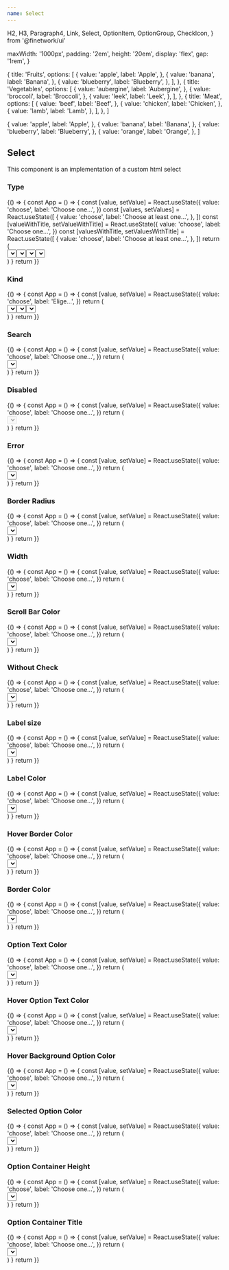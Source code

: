 ```yaml
---
name: Select
---
```


  H2,
  H3,
  Paragraph4,
  Link,
  Select,
  OptionItem,
  OptionGroup,
  CheckIcon,
} from '@finetwork/ui'

  maxWidth: '1000px',
  padding: '2em',
  height: '20em',
  display: 'flex',
  gap: '1rem',
}

  {
    title: 'Fruits',
    options: [
      {
        value: 'apple',
        label: 'Apple',
      },
      {
        value: 'banana',
        label: 'Banana',
      },
      {
        value: 'blueberry',
        label: 'Blueberry',
      },
    ],
  },
  {
    title: 'Vegetables',
    options: [
      {
        value: 'aubergine',
        label: 'Aubergine',
      },
      {
        value: 'broccoli',
        label: 'Broccoli',
      },
      {
        value: 'leek',
        label: 'Leek',
      },
    ],
  },
  {
    title: 'Meat',
    options: [
      {
        value: 'beef',
        label: 'Beef',
      },
      {
        value: 'chicken',
        label: 'Chicken',
      },
      {
        value: 'lamb',
        label: 'Lamb',
      },
    ],
  },
]

  {
    value: 'apple',
    label: 'Apple',
  },
  {
    value: 'banana',
    label: 'Banana',
  },
  {
    value: 'blueberry',
    label: 'Blueberry',
  },
  {
    value: 'orange',
    label: 'Orange',
  },
]

<div />
<div>
  <H2 font="secondary">Select</H2>
</div>

<Paragraph4>
  This component is an implementation of a custom html select
</Paragraph4>

<div>
  <H3 font="secondary">Type</H3>
</div>

<Playground>
  {() => {
    const App = () => {
      const [value, setValue] = React.useState({
        value: 'choose',
        label: 'Choose one...',
      })
      const [values, setValues] = React.useState([
        {
          value: 'choose',
          label: 'Choose at least one...',
        },
      ])
      const [valueWithTitle, setValueWithTitle] = React.useState({
        value: 'choose',
        label: 'Choose one...',
      })
      const [valuesWithTitle, setValuesWithTitle] = React.useState([
        {
          value: 'choose',
          label: 'Choose at least one...',
        },
      ])
      return (
        <div style={styles}>
          <Select
            id="type-standard"
            value={value}
            label="Standard"
            options={options}
            setValue={setValue}
          />
          <Select
            id="type-standard-1"
            value={values}
            label="Standard"
            options={options}
            setValue={setValues}
            type="Multiple"
          />
          <Select
            id="type-standard-with-title"
            value={valueWithTitle}
            label="Standard With Title"
            type="StandardWithTitle"
            setValue={setValueWithTitle}
            options={allOptions}
          />
          <Select
            id="type-multiple-with-title"
            value={valuesWithTitle}
            label="Multiple With Title"
            type="MultipleWithTitle"
            setValue={setValuesWithTitle}
            options={allOptions}
          />
        </div>
      )
    }
    return <App />
  }}
</Playground>

<div>
  <H3 font="secondary">Kind</H3>
</div>

<Playground>
  {() => {
    const App = () => {
      const [value, setValue] = React.useState({
        value: 'choose',
        label: 'Elige...',
      })
      return (
        <div style={styles}>
          <Select
            id="kind-primary"
            value={value}
            label="Primary"
            kind="primary"
            options={options}
            setValue={setValue}
          />
          <Select
            id="kind-secondary"
            value={value}
            label="Secondary"
            kind="secondary"
            options={options}
            setValue={setValue}
          />
          <Select
            id="kind-tertiary"
            value={value}
            label="Tertiary"
            kind="tertiary"
            options={options}
            setValue={setValue}
          />
        </div>
      )
    }
    return <App />
  }}
</Playground>

<div>
  <H3 font="secondary">Search</H3>
</div>

<Playground>
  {() => {
    const App = () => {
      const [value, setValue] = React.useState({
        value: 'choose',
        label: 'Choose one...',
      })
      return (
        <div style={styles}>
          <Select
            id="search"
            value={value}
            label="Fruits"
            search
            options={options}
            setValue={setValue}
          />
        </div>
      )
    }
    return <App />
  }}
</Playground>

<div>
  <H3 font="secondary">Disabled</H3>
</div>

<Playground>
  {() => {
    const App = () => {
      const [value, setValue] = React.useState({
        value: 'choose',
        label: 'Choose one...',
      })
      return (
        <div style={styles}>
          <Select
            id="disabled"
            value={value}
            label="Fruits"
            disabled
            setValue={setValue}
            options={options}
          />
        </div>
      )
    }
    return <App />
  }}
</Playground>

<div>
  <H3 font="secondary">Error</H3>
</div>

<Playground>
  {() => {
    const App = () => {
      const [value, setValue] = React.useState({
        value: 'choose',
        label: 'Choose one...',
      })
      return (
        <div style={styles}>
          <Select
            id="error"
            value={value}
            label="Fruits"
            error="An error has occured"
            setValue={setValue}
            options={options}
          />
        </div>
      )
    }
    return <App />
  }}
</Playground>

<div>
  <H3 font="secondary">Border Radius</H3>
</div>

<Playground>
  {() => {
    const App = () => {
      const [value, setValue] = React.useState({
        value: 'choose',
        label: 'Choose one...',
      })
      return (
        <div style={styles}>
          <Select
            id="border-radius"
            value={value}
            label="Fruits"
            borderRadius="5px"
            setValue={setValue}
            options={options}
          />
        </div>
      )
    }
    return <App />
  }}
</Playground>

<div>
  <H3 font="secondary">Width</H3>
</div>

<Playground>
  {() => {
    const App = () => {
      const [value, setValue] = React.useState({
        value: 'choose',
        label: 'Choose one...',
      })
      return (
        <div style={styles}>
          <Select
            id="width"
            value={value}
            label="Fruits"
            width="200px"
            setValue={setValue}
            options={options}
          />
        </div>
      )
    }
    return <App />
  }}
</Playground>

<div>
  <H3 font="secondary">Scroll Bar Color</H3>
</div>

<Playground>
  {() => {
    const App = () => {
      const [value, setValue] = React.useState({
        value: 'choose',
        label: 'Choose one...',
      })
      return (
        <div style={styles}>
          <Select
            id="scrollbarColor"
            value={value}
            label="Fruits"
            scrollbarColor="230, 83%, 64%"
            options={options}
            setValue={setValue}
          />
        </div>
      )
    }
    return <App />
  }}
</Playground>

<div>
  <H3 font="secondary">Without Check</H3>
</div>

<Playground>
  {() => {
    const App = () => {
      const [value, setValue] = React.useState({
        value: 'choose',
        label: 'Choose one...',
      })
      return (
        <div style={styles}>
          <Select
            id="scrollbarColor"
            value={value}
            label="Fruits"
            options={options}
            setValue={setValue}
            withoutCheck
          />
        </div>
      )
    }
    return <App />
  }}
</Playground>

<div>
  <H3 font="secondary">Label size</H3>
</div>

<Playground>
  {() => {
    const App = () => {
      const [value, setValue] = React.useState({
        value: 'choose',
        label: 'Choose one...',
      })
      return (
        <div style={styles}>
          <Select
            id="label-size"
            value={value}
            label="Fruits"
            labelSize="20px"
            options={options}
            setValue={setValue}
          />
        </div>
      )
    }
    return <App />
  }}
</Playground>

<div>
  <H3 font="secondary">Label Color</H3>
</div>

<Playground>
  {() => {
    const App = () => {
      const [value, setValue] = React.useState({
        value: 'choose',
        label: 'Choose one...',
      })
      return (
        <div style={styles}>
          <Select
            id="label-color"
            value={value}
            label="Fruits"
            labelColor="$primary"
            options={options}
            setValue={setValue}
          />
        </div>
      )
    }
    return <App />
  }}
</Playground>

<div>
  <H3 font="secondary">Hover Border Color</H3>
</div>

<Playground>
  {() => {
    const App = () => {
      const [value, setValue] = React.useState({
        value: 'choose',
        label: 'Choose one...',
      })
      return (
        <div style={styles}>
          <Select
            id="hover-color"
            value={value}
            label="Fruits"
            hoverBorderColor="green"
            options={options}
            setValue={setValue}
          />
        </div>
      )
    }
    return <App />
  }}
</Playground>

<div>
  <H3 font="secondary">Border Color</H3>
</div>

<Playground>
  {() => {
    const App = () => {
      const [value, setValue] = React.useState({
        value: 'choose',
        label: 'Choose one...',
      })
      return (
        <div style={styles}>
          <Select
            id="border-color"
            value={value}
            label="Fruits"
            borderColor="green"
            options={options}
            setValue={setValue}
          />
        </div>
      )
    }
    return <App />
  }}
</Playground>

<div>
  <H3 font="secondary">Option Text Color</H3>
</div>

<Playground>
  {() => {
    const App = () => {
      const [value, setValue] = React.useState({
        value: 'choose',
        label: 'Choose one...',
      })
      return (
        <div style={styles}>
          <Select
            id="text-color"
            value={value}
            label="Fruits"
            optionTextColor="green"
            options={options}
            setValue={setValue}
          />
        </div>
      )
    }
    return <App />
  }}
</Playground>

<div>
  <H3 font="secondary">Hover Option Text Color</H3>
</div>

<Playground>
  {() => {
    const App = () => {
      const [value, setValue] = React.useState({
        value: 'choose',
        label: 'Choose one...',
      })
      return (
        <div style={styles}>
          <Select
            id="hover-option-color"
            value={value}
            label="Fruits"
            hoverOptionTextColor="#EEB637"
            options={options}
            setValue={setValue}
          />
        </div>
      )
    }
    return <App />
  }}
</Playground>

<div>
  <H3 font="secondary">Hover Background Option Color</H3>
</div>

<Playground>
  {() => {
    const App = () => {
      const [value, setValue] = React.useState({
        value: 'choose',
        label: 'Choose one...',
      })
      return (
        <div style={styles}>
          <Select
            id="hover-background-option-color"
            value={value}
            label="Fruits"
            hoverBackgroundOptionColor="#FDF4DE"
            options={options}
            setValue={setValue}
          />
        </div>
      )
    }
    return <App />
  }}
</Playground>

<div>
  <H3 font="secondary">Selected Option Color</H3>
</div>

<Playground>
  {() => {
    const App = () => {
      const [value, setValue] = React.useState({
        value: 'choose',
        label: 'Choose one...',
      })
      return (
        <div style={styles}>
          <Select
            id="chosen-color"
            value={value}
            label="Fruits"
            selectedOptionColor="#829EFC"
            options={options}
            setValue={setValue}
          />
        </div>
      )
    }
    return <App />
  }}
</Playground>

<div>
  <H3 font="secondary">Option Container Height</H3>
</div>

<Playground>
  {() => {
    const App = () => {
      const [value, setValue] = React.useState({
        value: 'choose',
        label: 'Choose one...',
      })
      return (
        <div style={styles}>
          <Select
            id="height"
            value={value}
            label="Fruits"
            optionContainerHeight="50%"
            type="StandardWithTitle"
            options={allOptions}
            setValue={setValue}
          />
        </div>
      )
    }
    return <App />
  }}
</Playground>

<div>
  <H3 font="secondary">Option Container Title</H3>
</div>

<Playground>
  {() => {
    const App = () => {
      const [value, setValue] = React.useState({
        value: 'choose',
        label: 'Choose one...',
      })
      return (
        <div style={styles}>
          <Select
            id="optionContainerTitle"
            value={value}
            label="Fruits"
            optionContainerTitle="Fruits"
            options={options}
            setValue={setValue}
          />
        </div>
      )
    }
    return <App />
  }}
</Playground>

